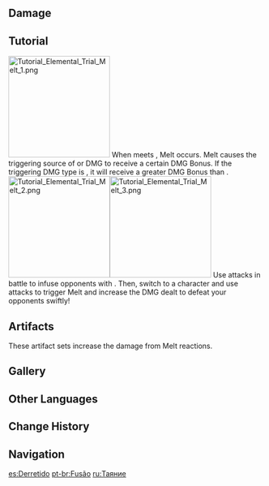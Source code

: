 {{See Also|Gauge Unit Theory}}
{{Terminology Infobox
|image        = Reaction Melt.png
|caption      = Elements that trigger Melt reaction (Pyro and Cryo)
|type         = Elemental Reactions
|type2        = Combat
|type3        = Game Systems
}}
{{Elemental Reaction Intro|element1=Pyro|element2=Cryo}}

==Damage==
{{Main|Damage#Amplifying Reaction Damage}}

==Tutorial==
{{See also|Elemental Trial}}
[[File:Tutorial Elemental Trial Melt 1.png|200px|thumb|left]]
When {{Pyro}} meets {{Cryo}}, Melt occurs. Melt causes the triggering source of {{Pyro}} or {{Cryo}} DMG to receive a certain DMG Bonus. If the triggering DMG type is {{Pyro}}, it will receive a greater DMG Bonus than {{Cryo}}.
[[File:Tutorial Elemental Trial Melt 2.png|200px|thumb|left]][[File:Tutorial Elemental Trial Melt 3.png|200px|thumb|left]]
Use {{Cryo}} attacks in battle to infuse opponents with {{Cryo}}. Then, switch to a {{Pyro}} character and use {{Pyro}} attacks to trigger Melt and increase the DMG dealt to defeat your opponents swiftly!
{{Clr}}

==Artifacts==
These artifact sets increase the damage from Melt reactions.

{{Artifacts by Category Table|Melt DMG Increase Artifacts}}

==Gallery==
{{Preview
|file=Status Melt Enemy
|caption=Causing Melt on a [[Cryo Slime]]
}}

==Other Languages==
{{Other Languages|
|en      = Melt
|zhs     = 融化
|zhs_rm  = Rónghuà
|zht     = 融化
|zht_rm  = Rónghuà
|zh_tl   = Melt
|ja      = 溶解
|ja_rm   = Youkai
|ja_tl   = Dissolve
|ko      = 융해
|ko_rm   = Yunghae
|ko_tl   = Melt
|es      = Derretido
|es_tl   = Melten
|fr      = Fonte
|fr_tl   = Melt
|ru      = Таяние
|ru_tl   = Melting
|th      = ละลาย
|th_rm   = Lalai
|th_tl   = Melt
|vi      = Tan Chảy
|vi_tl   = Melt
|de      = Schmelzen
|de_tl   = Melt
|id      = Melt
|pt      = Fundir
|pt_tl   = Melt
}}

==Change History==
{{Change History|1.0}}
<!--
==References==
{{Reflist}}
-->
==Navigation==
{{Element Navbox}}

[[es:Derretido]]
[[pt-br:Fusão]]
[[ru:Таяние]]
